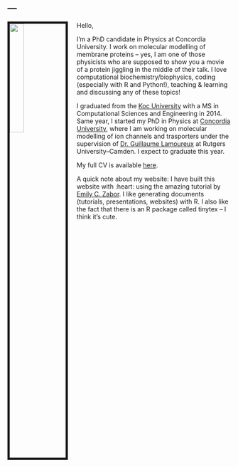 ---
---

<link rel="stylesheet" href="styles.css" type="text/css">

<img src="images/tnozturk.jpg" style="width:25%; border:5px solid; margin-right: 20px" align="left">


Hello,

I'm a PhD candidate in Physics at Concordia University. I work on molecular modelling of membrane proteins -- yes, I am one of those physicists who are supposed to show you a movie of a protein jiggling in the middle of their talk. I love computational biochemistry/biophysics, coding (especially with R and Python!), teaching & learning and discussing any of these topics!   

I graduated from the [Koc University](https://eng.ku.edu.tr/en/academics/interdisciplinary-graduate-programs/computational-sciences-and-engineering/) with a MS in Computational Sciences and Engineering in 2014. Same year, I started my PhD in Physics at [Concordia University](http://www.concordia.ca/artsci/physics.html), where I am working on molecular modelling of ion channels and trasporters under the supervision of [Dr. Guillaume Lamoureux](http://lamoureuxlab.org/people.html) at Rutgers University–Camden. I expect to graduate this year.

My full CV is available [here](files/tnozturkcv.pdf).

A quick note about my website: I have built this website with :heart: using the amazing tutorial by [Emily C. Zabor](http://www.emilyzabor.com/tutorials/rmarkdown_websites_tutorial.html). I like generating documents (tutorials, presentations, websites) with R. I also like the fact that there is an R package called tinytex -- I think it's cute.